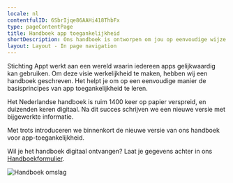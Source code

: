 ```yaml
---
locale: nl
contentfulID: 6SbrIjqe86AAHi418ThbFx
type: pageContentPage
title: Handboek app toegankelijkheid
shortDescription: Ons handboek is ontworpen om jou op eenvoudige wijze de basisprincipes van app toegankelijkheid te leren.
layout: Layout - In page navigation
---
```


Stichting Appt werkt aan een wereld waarin iedereen apps gelijkwaardig kan gebruiken. Om deze visie werkelijkheid te maken, hebben wij een handboek geschreven. Het helpt je om op een eenvoudige manier de basisprincipes van app toegankelijkheid te leren.

Het Nederlandse handboek is ruim 1400 keer op papier verspreid, en duizenden keren digitaal. Na dit succes schrijven we een nieuwe versie met bijgewerkte informatie.

Met trots introduceren we binnenkort de nieuwe versie van ons handboek voor app-toegankelijkheid.

Wil je het handboek digitaal ontvangen? Laat je gegevens achter in ons [Handboekformulier](https://appt.li/handbook-form).

<Image src="/img/light/5ProMobile09072021ZA-27.jpg" alt="Handboek omslag"/>